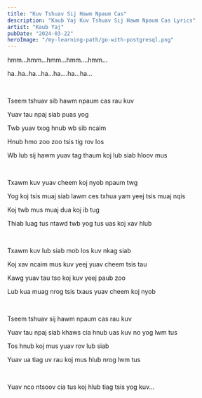 ```yaml
---
title: "Kuv Tshuav Sij Hawm Npaum Cas"
description: "Kaub Yaj Kuv Tshuav Sij Hawm Npaum Cas Lyrics"
artist: "Kaub Yaj"
pubDate: "2024-03-22"
heroImage: "/my-learning-path/go-with-postgresql.png"
---
```


hmm...hmm...hmm...hmm....hmm...

ha..ha..ha...ha...ha....ha...ha...

<br />

Tseem tshuav sib hawm npaum cas rau kuv

Yuav tau npaj siab puas yog

Twb yuav txog hnub wb sib ncaim

Hnub hmo zoo zoo tsis tig rov los

Wb lub sij hawm yuav tag thaum koj lub siab hloov mus

<br />

Txawm kuv yuav cheem koj nyob npaum twg

Yog koj tsis muaj siab lawm ces txhua yam yeej tsis muaj nqis

Koj twb mus muaj dua koj ib tug

Thiab luag tus ntawd twb yog tus uas koj xav hlub

<br />

Txawm kuv lub siab mob los kuv nkag siab

Koj xav ncaim mus kuv yeej yuav cheem tsis tau

Kawg yuav tau tso koj kuv yeej paub zoo

Lub kua muag nrog tsis txaus yuav cheem koj nyob

<br />

Tseem tshuav sij hawm npaum cas rau kuv

Yuav tau npaj siab khaws cia hnub uas kuv no yog lwm tus

Tos hnub koj mus yuav rov lub siab

Yuav ua tiag uv rau koj mus hlub nrog lwm tus

<br />

Yuav nco ntsoov cia tus koj hlub tiag tsis yog kuv...
